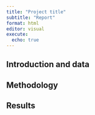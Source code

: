 ```yaml
---
title: "Project title"
subtitle: "Report"
format: html
editor: visual
execute:
  echo: true
---
```


## Introduction and data

## Methodology

## Results
